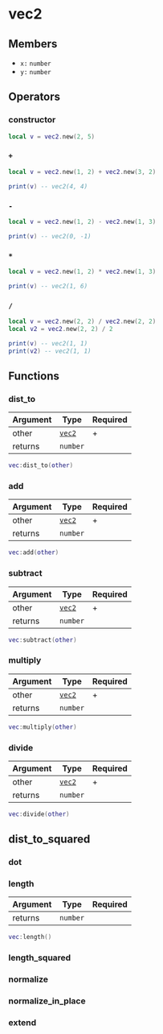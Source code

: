 # vec2

## Members

- `x:` `number`
- `y:` `number`

## Operators

### constructor

```lua
local v = vec2.new(2, 5)
```

### `+`

```lua
local v = vec2.new(1, 2) + vec2.new(3, 2)

print(v) -- vec2(4, 4)
```

### `-`

```lua
local v = vec2.new(1, 2) - vec2.new(1, 3)

print(v) -- vec2(0, -1)
```

### `*`

```lua
local v = vec2.new(1, 2) * vec2.new(1, 3)

print(v) -- vec2(1, 6)
```

### `/`

```lua
local v = vec2.new(2, 2) / vec2.new(2, 2)
local v2 = vec2.new(2, 2) / 2

print(v) -- vec2(1, 1)
print(v2) -- vec2(1, 1)
```

## Functions

### dist_to

| Argument | Type                         | Required |
| -------- | ---------------------------- | -------- |
| other    | [`vec2`](/structs/math/vec2) | +        |
| returns  | `number`                     |          |

```lua
vec:dist_to(other)
```

### add

| Argument | Type                         | Required |
| -------- | ---------------------------- | -------- |
| other    | [`vec2`](/structs/math/vec2) | +        |
| returns  | `number`                     |          |

```lua
vec:add(other)
```

### subtract

| Argument | Type                         | Required |
| -------- | ---------------------------- | -------- |
| other    | [`vec2`](/structs/math/vec2) | +        |
| returns  | `number`                     |          |

```lua
vec:subtract(other)
```

### multiply

| Argument | Type                         | Required |
| -------- | ---------------------------- | -------- |
| other    | [`vec2`](/structs/math/vec2) | +        |
| returns  | `number`                     |          |

```lua
vec:multiply(other)
```

### divide

| Argument | Type                         | Required |
| -------- | ---------------------------- | -------- |
| other    | [`vec2`](/structs/math/vec2) | +        |
| returns  | `number`                     |          |

```lua
vec:divide(other)
```

## dist_to_squared

### dot

### length

| Argument | Type     | Required |
| -------- | -------- | -------- |
| returns  | `number` |          |

```lua
vec:length()
```

### length_squared

### normalize

### normalize_in_place

### extend

